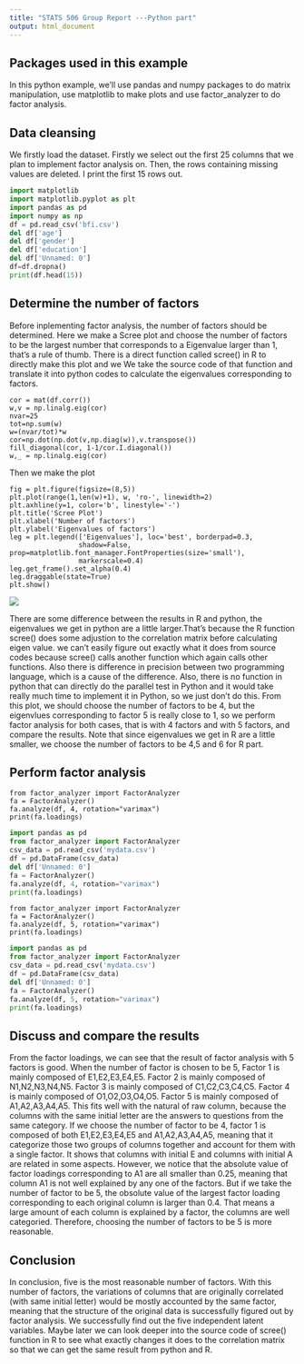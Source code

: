 ---
title: "STATS 506 Group Report ---Python part"
output: html_document
---
## Packages used in this example
In this python example, we'll use pandas and numpy packages to do matrix manipulation, use matplotlib to make plots and use factor_analyzer to do factor analysis.

## Data cleansing
We firstly load the dataset. 
Firstly we select out the first 25 columns that we plan to implement factor analysis on.
Then, the rows containing missing values are deleted. I print the first 15 rows out.
```{python, python.reticulate=FALSE}
import matplotlib
import matplotlib.pyplot as plt
import pandas as pd
import numpy as np
df = pd.read_csv('bfi.csv')
del df['age']
del df['gender']
del df['education']
del df['Unnamed: 0']
df=df.dropna()
print(df.head(15))
```

## Determine the number of factors
Before inplementing factor analysis, the number of factors should be determined. Here we make a Scree plot and choose the number of factors to be the largest number that corresponds to a Eigenvalue larger than 1, that's a rule of thumb.
There is a direct function called scree() in R to directly make this plot and we We take the source code of that function and translate it into python codes to calculate the eigenvalues corresponding to factors. 

```
cor = mat(df.corr())
w,v = np.linalg.eig(cor)
nvar=25
tot=np.sum(w)
w=(nvar/tot)*w
cor=np.dot(np.dot(v,np.diag(w)),v.transpose())
fill_diagonal(cor, 1-1/cor.I.diagonal()) 
w,_ = np.linalg.eig(cor)
```

Then we make the plot
```
fig = plt.figure(figsize=(8,5))
plt.plot(range(1,len(w)+1), w, 'ro-', linewidth=2)
plt.axhline(y=1, color='b', linestyle='-')
plt.title('Scree Plot')
plt.xlabel('Number of factors')
plt.ylabel('Eigenvalues of factors')
leg = plt.legend(['Eigenvalues'], loc='best', borderpad=0.3, 
                 shadow=False, prop=matplotlib.font_manager.FontProperties(size='small'),
                 markerscale=0.4)
leg.get_frame().set_alpha(0.4)
leg.draggable(state=True)
plt.show()
```

![](figures/scree_python.png)

There are some difference between the results in R and python, the eigenvalues we get in python are a little larger.That's because the R function scree() does some adjustion to the correlation matrix before calculating eigen value. we can't easily figure out exactly what it does from source codes because scree() calls another function which again calls other functions. Also there is difference in precision between two programming language, which is a cause of the difference.
Also, there is no function in python that can directly do the parallel test in Python and it would take really much time to implement it in Python, so we just don't do this.
From this plot, we should choose the number of factors to be 4, but the eigenvlues corresponding to factor 5 is really close to 1, so we perform factor analysis for both cases, that is with 4 factors and with 5 factors, and compare the results. Note that since eigenvalues we get in R are a little smaller, we choose the number of factors to be 4,5 and 6 for R part.

## Perform factor analysis 
```
from factor_analyzer import FactorAnalyzer
fa = FactorAnalyzer()
fa.analyze(df, 4, rotation="varimax")
print(fa.loadings)
```

```{python echo=FALSE, python.reticulate=FALSE}
import pandas as pd
from factor_analyzer import FactorAnalyzer
csv_data = pd.read_csv('mydata.csv')
df = pd.DataFrame(csv_data)
del df['Unnamed: 0']
fa = FactorAnalyzer()
fa.analyze(df, 4, rotation="varimax")
print(fa.loadings)
```


```
from factor_analyzer import FactorAnalyzer
fa = FactorAnalyzer()
fa.analyze(df, 5, rotation="varimax")
print(fa.loadings)
```
```{python echo=FALSE, python.reticulate=FALSE}
import pandas as pd
from factor_analyzer import FactorAnalyzer
csv_data = pd.read_csv('mydata.csv')
df = pd.DataFrame(csv_data)
del df['Unnamed: 0']
fa = FactorAnalyzer()
fa.analyze(df, 5, rotation="varimax")
print(fa.loadings)
```

## Discuss and compare the results 
From the factor loadings, we can see that the result of factor analysis with 5 factors is good. When the number of factor is chosen to be 5, Factor 1 is mainly composed of E1,E2,E3,E4,E5. Factor 2 is mainly composed of N1,N2,N3,N4,N5. Factor 3 is mainly composed of C1,C2,C3,C4,C5. Factor 4 is mainly composed of O1,O2,O3,O4,O5. Factor 5 is mainly composed of A1,A2,A3,A4,A5. This fits well with the natural of raw column, because the columns with the same initial letter are the answers to questions from the same category.
If we choose  the number of factor to be 4, factor 1 is composed of both E1,E2,E3,E4,E5 and A1,A2,A3,A4,A5, meaning that it categorize those two groups of columns together and account for them with a single factor. It shows that columns with initial E and columns with initial A are related in some aspects. However, we notice that the absolute value of factor loadings corresponding to A1 are all smaller than 0.25, meaning that column A1 is not well explained by any one of the factors. But if we take the number of factor to be 5, the obsolute value of the largest factor loading corresponding to each original column is larger than 0.4. That means a large amount of each column is explained by a factor, the columns are well categoried. Therefore, choosing the number of factors to be 5 is more reasonable.

## Conclusion
In conclusion, five is the most reasonable number of factors. With this number of factors, the variations of columns that are originally correlated (with same initial letter) would be mostly accounted by the same factor, meaning that the structure of the original data is successfully figured out by factor analysis. We successfully find out the five independent latent variables.
Maybe later we can look deeper into the source code of scree() function in R to see what exactly changes it does to the correlation matrix so that we can get the same result from python and R.










